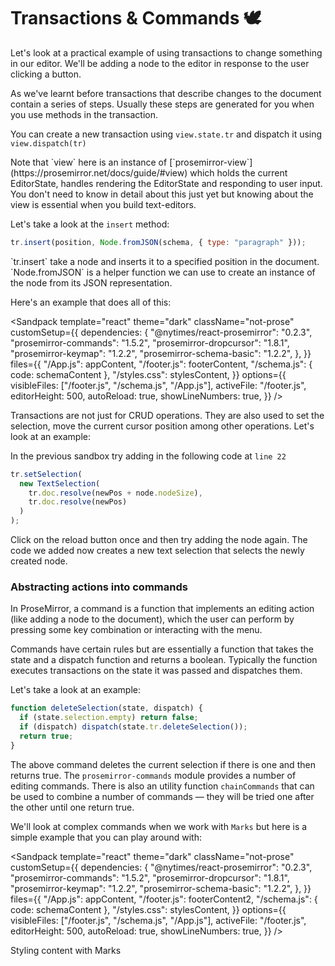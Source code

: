 
# Transactions & Commands 🕊️

Let's look at a practical example of using transactions to change something in our editor. We'll be adding a node to the editor in response to the user clicking a button.

As we've learnt before transactions that describe changes to the document contain a series of steps. Usually these steps are generated for you when you use methods in the transaction.

You can create a new transaction using `view.state.tr` and dispatch it using `view.dispatch(tr)`

<div className="callout">
  Note that `view` here is an instance of
  [`prosemirror-view`](https://prosemirror.net/docs/guide/#view) which holds the
  current EditorState, handles rendering the EditorState and responding to user
  input. You don't need to know in detail about this just yet but knowing about
  the view is essential when you build text-editors.
</div>

Let's take a look at the `insert` method:

```js
tr.insert(position, Node.fromJSON(schema, { type: "paragraph" }));
```

<div className="callout">
  `tr.insert` take a node and inserts it to a specified position in the
  document. `Node.fromJSON` is a helper function we can use to create an
  instance of the node from its JSON representation.
</div>

Here's an example that does all of this:

<Sandpack
  template="react"
  theme="dark"
  className="not-prose"
  customSetup={{
    dependencies: {
      "@nytimes/react-prosemirror": "0.2.3",
      "prosemirror-commands": "1.5.2",
      "prosemirror-dropcursor": "1.8.1",
      "prosemirror-keymap": "1.2.2",
      "prosemirror-schema-basic": "1.2.2",
    },
  }}
  files={{
    "/App.js": appContent,
    "/footer.js": footerContent,
    "/schema.js": { code: schemaContent },
    "/styles.css": stylesContent,
  }}
  options={{
    visibleFiles: ["/footer.js", "/schema.js", "/App.js"],
    activeFile: "/footer.js",
    editorHeight: 500,
    autoReload: true,
    showLineNumbers: true,
  }}
/>

<Spacer space={10} />

Transactions are not just for CRUD operations. They are also used to set the
selection, move the current cursor position among other operations. Let's look
at an example:

In the previous sandbox try adding in the following code at `line 22`

```js
tr.setSelection(
  new TextSelection(
    tr.doc.resolve(newPos + node.nodeSize),
    tr.doc.resolve(newPos)
  )
);
```

Click on the reload button once and then try adding the node again. The code we added now creates a new text selection that selects the newly created node.

### Abstracting actions into commands

In ProseMirror, a command is a function that implements an editing action (like adding a node to the document), which the user can perform by pressing some key combination or interacting with the menu.

Commands have certain rules but are essentially a function that takes the state and a dispatch function and returns a boolean. Typically the function executes transactions on the state it was passed and dispatches them.

Let's take a look at an example:

```js
function deleteSelection(state, dispatch) {
  if (state.selection.empty) return false;
  if (dispatch) dispatch(state.tr.deleteSelection());
  return true;
}
```

The above command deletes the current selection if there is one and then returns true. The `prosemirror-commands` module provides a number of editing commands. There is also an utility function `chainCommands` that can be used to combine a number of commands — they will be tried one after the other until one return true.

We'll look at complex commands when we work with `Marks` but here is a simple example that you can play around with:

<Sandpack
  template="react"
  theme="dark"
  className="not-prose"
  customSetup={{
    dependencies: {
      "@nytimes/react-prosemirror": "0.2.3",
      "prosemirror-commands": "1.5.2",
      "prosemirror-dropcursor": "1.8.1",
      "prosemirror-keymap": "1.2.2",
      "prosemirror-schema-basic": "1.2.2",
    },
  }}
  files={{
    "/App.js": appContent,
    "/footer.js": footerContent2,
    "/schema.js": { code: schemaContent },
    "/styles.css": stylesContent,
  }}
  options={{
    visibleFiles: ["/footer.js", "/schema.js", "/App.js"],
    activeFile: "/footer.js",
    editorHeight: 500,
    autoReload: true,
    showLineNumbers: true,
  }}
/>

<Spacer space={10} />
<NextPage to="/marks">Styling content with Marks</NextPage>
